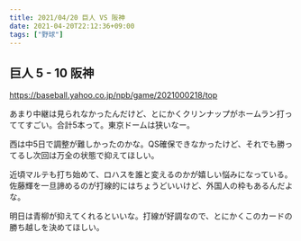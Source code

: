 ```yaml
---
title: 2021/04/20 巨人 VS 阪神
date: 2021-04-20T22:12:36+09:00
tags: ["野球"]
---
```


## 巨人 5 - 10 阪神

https://baseball.yahoo.co.jp/npb/game/2021000218/top

あまり中継は見られなかったんだけど、とにかくクリンナップがホームラン打っててすごい。合計5本って。東京ドームは狭いなー。

西は中5日で調整が難しかったのかな。QS確保できなかったけど、それでも勝ってるし次回は万全の状態で抑えてほしい。

近頃マルテも打ち始めて、ロハスを誰と変えるのかが嬉しい悩みになっている。佐藤輝を一旦諦めるのが打線的にはちょうどいいけど、外国人の枠もあるんだよな。

明日は青柳が抑えてくれるといいな。打線が好調なので、とにかくこのカードの勝ち越しを決めてほしい。
